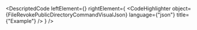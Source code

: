 
<DescriptedCode
  leftElement={<FileRevokePublicDirectoryCommandDesc />}
  rightElement={
    <CodeHighlighter
      object={FileRevokePublicDirectoryCommandVisualJson}
      language={"json"}
      title={"Example"}
    />
  }
/>
